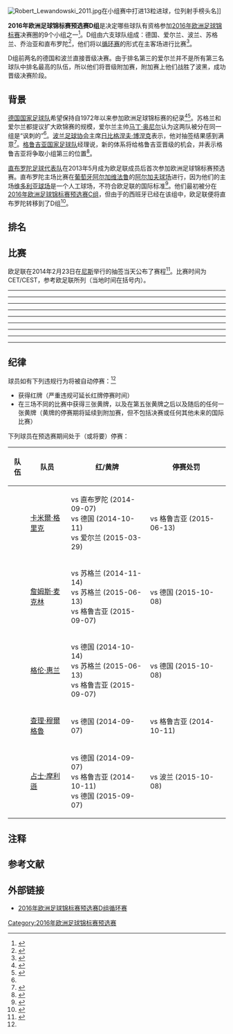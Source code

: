 {{NoteTA
|G1=足球
}}

[[File:Robert_Lewandowski_2011.jpg|thumb]]在小组赛中打进13粒进球，位列射手榜头名]]

'''2016年欧洲足球锦标赛预选赛D组'''是决定哪些球队有资格参加[[2016年欧洲足球锦标赛|2016年欧洲足球锦标赛]]决赛圈的9个小组之一<ref name="procedure">{{cite web |url=https://www.uefa.com/MultimediaFiles/Download/competitions/Draws/02/04/64/31/2046431_DOWNLOAD.pdf |title=UEFA EURO 2016 Qualifying Draw Procedure |publisher=UEFA |pages=1 |format=PDF |accessdate=2014-02-22 |archive-url=https://web.archive.org/web/20140307224702/http://www.uefa.com/MultimediaFiles/Download/competitions/Draws/02/04/64/31/2046431_DOWNLOAD.pdf |archive-date=2014-03-07 |dead-url=no }}</ref>。D组由六支球队组成：德国、爱尔兰、波兰、苏格兰、乔治亚和直布罗陀<ref>{{cite web|url=http://www.uefa.com/uefaeuro/finals/news/newsid=2059935.html|title=Spain face Ukraine return in EURO 2016 qualifying|publisher=UEFA.com|date=2014-02-23|access-date=2020-07-19|archive-url=https://web.archive.org/web/20151112124202/http://www.uefa.com/uefaeuro/finals/news/newsid=2059935.html|archive-date=2015-11-12|dead-url=no}}</ref>，他们将以[[循环赛|循环赛]]的形式在主客场进行比赛<ref name="regulations">{{cite web|url=https://www.uefa.com/MultimediaFiles/Download/Regulations/uefaorg/Regulations/02/03/92/81/2039281_DOWNLOAD.pdf|title=Regulations of the UEFA European Football Championship 2014-16|publisher=UEFA.com|access-date=2020-07-19|archive-url=https://web.archive.org/web/20160616153138/http://www.uefa.com/MultimediaFiles/Download/Regulations/uefaorg/Regulations/02/03/92/81/2039281_DOWNLOAD.pdf|archive-date=2016-06-16|dead-url=no}}</ref>。

D组前两名的德国和波兰直接晋级决赛。由于排名第三的爱尔兰并不是所有第三名球队中排名最高的队伍，所以他们将晋级附加赛，附加赛上他们战胜了波黑，成功晋级决赛阶段。

==背景==
[[德国国家足球队|德国国家足球队]]希望保持自1972年以来参加欧洲足球锦标赛的纪录<ref>{{cite web |url=http://www.rsssf.com/tablese/euro-alltime.html |title=European Championship 1958-2008 All-Time Rankings |publisher=RSSSF |accessdate=2014-03-04 |archive-url=https://web.archive.org/web/20140129193014/http://www.rsssf.com/tablese/euro-alltime.html |archive-date=2014-01-29 |dead-url=no }}</ref><ref name="eveningtimes1">{{cite web |url=http://www.eveningtimes.co.uk/sport/other-football/euro-2016-qualifying-draw.1393158665 |title=Scotland begin Euro 2016 qualifying campaign in Germany |work=Evening Times |date=2014-02-23 |accessdate=2014-02-24 |archive-date=2014-03-13 |archive-url=https://web.archive.org/web/20140313022552/http://www.eveningtimes.co.uk/sport/other-football/euro-2016-qualifying-draw.1393158665 }}</ref>。苏格兰和爱尔兰都提议扩大欧锦赛的规模，爱尔兰主帅[[马丁·奥尼尔|马丁·奥尼尔]]认为这两队被分在同一组是“讽刺的”<ref name="eveningtimes1"/>。[[波兰足球协会|波兰足球协会]]主席[[日比格涅夫·博涅克|日比格涅夫·博涅克]]表示，他对抽签结果感到满意<ref>{{cite web |url=http://sport.tvn24.pl/pilka-nozna,105/polacy-i-ich-rywale-zadowoleni-z-losowania-boniek-cos-tu-jest-nie-tak,401273.html |title=Polacy i ich rywale zadowoleni z losowania. Boniek: coś tu jest nie tak |publisher=Sport.tvn24.pl |language=Pl |accessdate=2014-02-24 |archive-date=2016-09-20 |archive-url=https://web.archive.org/web/20160920003226/http://sport.tvn24.pl/pilka-nozna,105/polacy-i-ich-rywale-zadowoleni-z-losowania-boniek-cos-tu-jest-nie-tak,401273.html }}</ref>。[[格鲁吉亚国家足球队|格鲁吉亚国家足球队]]经理{{le|特穆尔·凯茨贝亚|Temur Ketsbaia}}说，新的体系将给格鲁吉亚晋级的机会，并表示格鲁吉亚将争取小组第三的位置<ref>{{cite web |url=http://geosports.ge/index.php?option=com_content&view=article&id=16471:-q-q&catid=9:2012-03-05-10-17-18 |title=ქეცბაია: "მესამე ადგილისთვის ბოლომდე ვიბრძოლებთ" |language=ka |publisher=Geosports.ge |accessdate=2014-02-24 |archive-url=https://web.archive.org/web/20140301154800/http://geosports.ge/index.php?option=com_content&view=article&id=16471:-q-q&catid=9:2012-03-05-10-17-18 |archive-date=2014-03-01 |dead-url=no }}</ref>。

[[直布罗陀足球代表队|直布罗陀足球代表队]]在2013年5月成为欧足联成员后首次参加欧洲足球锦标赛预选赛。直布罗陀主场比赛在[[葡萄牙|葡萄牙]][[阿尔加维|阿尔加维]][[法鲁|法鲁]]的[[阿尔加夫球场|阿尔加夫球场]]进行，因为他们的主场[[维多利亚球场_(直布罗陀)|维多利亚球场]]是一个人工球场，不符合欧足联的国际标准<ref>{{cite web |last=Rose |first=Gary |url=https://www.bbc.co.uk/sport/0/football/26265137 |title=Euro 2016 qualifying draw: Gibraltar ready to prove their worth |publisher=BBC |accessdate=2014-02-24 |archive-date=2014-03-06 |archive-url=https://web.archive.org/web/20140306034038/http://www.bbc.co.uk/sport/0/football/26265137 }}</ref>。他们最初被分在[[2016年欧洲足球锦标赛预选赛C组|2016年欧洲足球锦标赛预选赛C组]]，但由于{{le|声称对其拥有主权|Status of Gibraltar}}的西班牙已经在该组中，欧足联便将直布罗陀转移到了D组<ref>{{cite news |last=Fifeld |first=Nicola |url=https://www.telegraph.co.uk/sport/football/10656522/Gibraltar-moves-group-in-Euro-2016-qualifiers-draw-over-political-tensions.html |title=Gibraltar moves group in Euro 2016 qualifiers draw over political tensions |work=The Telegraph |date=2014-02-23 |accessdate=2014-02-24 |archive-url=https://web.archive.org/web/20151205082158/http://www.telegraph.co.uk/sport/football/10656522/Gibraltar-moves-group-in-Euro-2016-qualifiers-draw-over-political-tensions.html |archive-date=2015-12-05 |dead-url=no }}</ref>。

==排名==
{{2016年歐洲國家盃外圍賽|D組|show_matches=yes}}

==比赛==
欧足联在2014年2月23日在[[尼斯|尼斯]]举行的抽签当天公布了赛程<ref>{{cite web|url=https://www.uefa.com/MultimediaFiles/Download/competitions/Draws/02/06/14/61/2061461_DOWNLOAD.pdf|title=Qualifying fixtures|publisher=UEFA.com|access-date=2020-07-19|archive-url=https://web.archive.org/web/20200604195249/https://www.uefa.com/MultimediaFiles/Download/competitions/Draws/02/06/14/61/2061461_DOWNLOAD.pdf|archive-date=2020-06-04|dead-url=no}}</ref>。比赛时间为CET/CEST{{refn|CET（UTC+1）适用于2014年11月14日的比赛，CEST（UTC+2）适用于其他所有比赛。|group="注"|name="Time zone"}}，参考欧足联所列（当地时间在括号内）。

{{Football box
|id=格鲁吉亚 vs 爱尔兰
| date={{Start date|2014|9|7}}
| time=18:00<br>(20:00 [[UTC+04:00|UTC+04:00]])
| team1={{fb-rt|GEO}}
| score=1–2
| report=[http://www.uefa.com/uefaeuro/season=2016/matches/round=2000446/match=2013814/index.html 报告]
| team2={{fb|IRL}}
| goals1=
* {{tsl|en|Tornike Okriashvili|托尼克·奥克里亚什维利|托尼克·奥克里亚什维利}} {{goal|38}}
| goals2=
* [[埃登·麦克格迪|埃登·麦克格迪]] {{goal|24||90}}
| stadium=[[第比利斯|第比利斯]][[鲍里斯·派恰泽迪纳摩体育场|鲍里斯·派恰泽迪纳摩体育场]]
| attendance=22,000
| referee={{tsl|en|Kevin Blom|凯文·布洛姆|凯文·布洛姆}} ([[皇家荷蘭足球協會|皇家荷蘭足球協會]])
}}
{{Football box
|id=德国 vs 苏格兰
| date={{Start date|2014|9|7}}
| time=20:45<br>(20:45 [[UTC+02:00|UTC+02:00]])
| team1={{fb-rt|GER}}
| score=2–1
| report=[http://www.uefa.com/uefaeuro/season=2016/matches/round=2000446/match=2013815/index.html 报告]
| team2={{fb|SCO}}
| goals1=
* [[托马斯·穆勒|托马斯·穆勒]] {{goal|18||70}}
| goals2=
* {{tsl|en|Ikechi Anya|伊克驰·安雅|伊克驰·安雅}} {{goal|66}}
| stadium=[[多特蒙德|多特蒙德]][[西格納伊度納公園|西格納伊度納公園]]
| attendance=60,209
| referee=[[奧德華·莫恩|奧德華·莫恩]] ([[挪威足球協會|挪威足球協會]])
}}
{{Football box
|id=直布罗陀 vs 波兰
| date={{Start date|2014|9|7}}
| time=20:45<br>(19:45 [[UTC+01:00|UTC+01:00]])
| team1={{fb-rt|GIB}}
| score=0–7
| report=[http://www.uefa.com/uefaeuro/season=2016/matches/round=2000446/match=2013816/index.html 报告]
| team2={{fb|POL}}
| goals1=
| goals2=
* [[卡米爾·格羅西茨基|卡米爾·格羅西茨基]] {{goal|11||48}}
* [[罗伯特·莱万多夫斯基|罗伯特·莱万多夫斯基]] {{goal|50||53||86||90+2}}
* [[盧卡什·蘇卡拉|盧卡什·蘇卡拉]] {{goal|58}}
| stadium=葡萄牙[[法鲁|法鲁]]/[[洛萊|洛萊]][[阿尔加夫球场|阿尔加夫球场]]{{refn|[[直布羅陀足球代表隊|直布羅陀足球代表隊]]的主场比赛在葡萄牙的[[阿尔加夫球场|阿尔加夫球场]]举行，不在直布罗陀的[[維多利亞球場_(直布羅陀)|维多利亚球场]]。|group="注"|name="Gibraltar"}}
| attendance=1,620
| referee={{tsl|en|Stefan Johannesson|斯蒂芬·约翰内森|斯蒂芬·约翰内森}} ([[瑞典足球協會|瑞典足球協會]])
}}
----
{{Football box
|id=爱尔兰 vs 直布罗陀
| date={{Start date|2014|10|11}}
| time=18:00<br>(17:00 [[UTC+01:00|UTC+01:00]])
| team1={{fb-rt|IRL}}
| score=7–0
| report=[http://www.uefa.com/uefaeuro/season=2016/matches/round=2000446/match=2013858/index.html 报告]
| team2={{fb|GIB}}
| goals1=
* [[罗比·基恩|罗比·基恩]] {{goal|6||14||18|pen.}}
* [[詹姆斯·麦克林|詹姆斯·麦克林]] {{goal|46||53}}
* {{tsl|en|Jordan Perez|乔丹·佩雷斯|乔丹·佩雷斯}} {{goal|52|o.g.}}
* [[韦斯·荷拉汉|韦斯·荷拉汉]] {{goal|56}}
| goals2=
| stadium=[[都柏林|都柏林]][[英傑華球場|英傑華球場]]
| attendance=35,123
| referee={{tsl|en|Leontios Trattou|列昂蒂奥斯·特拉图|列昂蒂奥斯·特拉图}} ([[塞浦路斯足球協會|塞浦路斯足球協會]])
}}
{{Football box
|id=苏格兰 vs 格鲁吉亚
| date={{Start date|2014|10|11}}
| time=18:00<br>(17:00 [[UTC+01:00|UTC+01:00]])
| team1={{fb-rt|SCO}}
| score=1–0
| report=[http://www.uefa.com/uefaeuro/season=2016/matches/round=2000446/match=2013859/index.html 报告]
| team2={{fb|GEO}}
| goals1=
* {{tsl|en|Akaki Khubutia|阿卡基·胡布蒂亚|阿卡基·胡布蒂亚}} {{goal|28|o.g.}}
| goals2=
| stadium=[[格拉斯哥|格拉斯哥]][[埃布羅克斯球場|埃布羅克斯球場]]{{refn|[[蘇格蘭足球代表隊|蘇格蘭足球代表隊]]的前两场主场比赛在其他体育场举行（在[[格拉斯哥|格拉斯哥]][[埃布羅克斯球場|埃布羅克斯球場]]对阵格鲁吉亚，在格拉斯哥[[凯尔特人公园球场|凯尔特人公园球场]]对阵爱尔兰）而非在格拉斯哥[[咸普頓公園球場|咸普頓公園球場]]举行比赛，因为它在[[2014年英联邦运动会|2014年英联邦运动会]]主办后才在“2014年末”重新开放。<ref>[http://www.insidethegames.biz/commonwealth-games/2014/1011185-hampden-park-to-close-for-one-year-for-glasgow-2014-preparations Hampden Park to close for one year for Glasgow 2014 preparations] {{Wayback|url=http://www.insidethegames.biz/commonwealth-games/2014/1011185-hampden-park-to-close-for-one-year-for-glasgow-2014-preparations |date=20141229120142 }} insidethegames.biz</ref>|group="注"|name="Scotland"}}
| attendance=34,719
| referee={{tsl|en|Miroslav Zelinka|米罗斯拉夫·泽林卡|米罗斯拉夫·泽林卡}} ([[捷克足球協會|捷克足球協會]])
}}
{{Football box
|id=波兰 vs 德国
| date={{Start date|2014|10|11}}
| time=20:45<br>(20:45 [[UTC+02:00|UTC+02:00]])
| team1={{fb-rt|POL}}
| score=2–0
| report=[http://www.uefa.com/uefaeuro/season=2016/matches/round=2000446/match=2013860/index.html 报告]
| team2={{fb|GER}}
| goals1=
* [[阿卡迪烏什·米利克|阿卡迪烏什·米利克]] {{goal|51}}
* [[塞巴斯蒂安·米拉|塞巴斯蒂安·米拉]] {{goal|88}}
| goals2=
| stadium=[[华沙|华沙]][[國家體育場_(華沙)|國家體育場]]
| attendance=56,934
| referee=[[佩德羅·普羅恩卡|佩德羅·普羅恩卡]] ([[葡萄牙足球總會|葡萄牙足球總會]])
}}
----
{{Football box
|id=德国 vs 爱尔兰
| date={{Start date|2014|10|14}}
| time=20:45<br>(20:45 [[UTC+02:00|UTC+02:00]])
| team1={{fb-rt|GER}}
| score=1–1
| report=[http://www.uefa.com/uefaeuro/season=2016/matches/round=2000446/match=2013883/index.html 报告]
| team2={{fb|IRL}}
| goals1=
* [[托尼·克罗斯|托尼·克罗斯]] {{goal|71}}
| goals2=
* [[約翰·奧沙|約翰·奧沙]] {{goal|90+4}}
| stadium=[[盖尔森基兴|盖尔森基兴]][[费尔廷斯竞技场|费尔廷斯竞技场]]
| attendance=51,204<ref>{{cite web|url=https://int.soccerway.com/matches/2014/10/14/europe/european-championship-qualification/germany/ireland-republic/1653212/?ICID=PL_MS_05|title=Germany vs. Republic of Ireland 1 - 1|publisher=Soccerway.com|accessdate=2015-09-17|archive-date=2017-10-03|archive-url=https://web.archive.org/web/20171003225854/http://int.soccerway.com/matches/2014/10/14/europe/european-championship-qualification/germany/ireland-republic/1653212/?ICID=PL_MS_05|dead-url=no}}</ref>
| referee=[[達米爾·斯科米納|達米爾·斯科米納]] ([[斯洛文尼亞足球協會|斯洛文尼亞足球協會]])
}}
{{Football box
|id=直布罗陀 vs 格鲁吉亚
| date={{Start date|2014|10|14}}
| time=20:45<br>(19:45 [[UTC+01:00|UTC+01:00]])
| team1={{fb-rt|GIB}}
| score=0–3
| report=[http://www.uefa.com/uefaeuro/season=2016/matches/round=2000446/match=2013891/index.html 报告]
| team2={{fb|GEO}}
| goals1=
| goals2=
* {{tsl|en|Nikoloz Gelashvili|尼科洛兹·格拉什维利|尼科洛兹·格拉什维利}} {{goal|9}}
* {{tsl|en|Tornike Okriashvili|托尼克·奥克里亚什维利|托尼克·奥克里亚什维利}} {{goal|19}}
* [[賈巴·康卡瓦|賈巴·康卡瓦]] {{goal|69}}
| stadium=葡萄牙[[法鲁|法鲁]]/[[洛萊|洛萊]][[阿尔加夫球场|阿尔加夫球场]]{{refn|group=注|name=Gibraltar}}
| attendance=281<ref>{{cite web|url=https://int.soccerway.com/matches/2014/10/14/europe/european-championship-qualification/gibraltar/georgia/1653213/?ICID=PL_MS_04|title=Gibraltar vs. Georgia 0 - 3|publisher=Soccerway.com|accessdate=2015-09-17|archive-date=2017-10-03|archive-url=https://web.archive.org/web/20171003225843/http://int.soccerway.com/matches/2014/10/14/europe/european-championship-qualification/gibraltar/georgia/1653213/?ICID=PL_MS_04|dead-url=no}}</ref>
| referee={{tsl|en|Harald Lechner|哈拉德·莱希纳|哈拉德·莱希纳}} ([[奧地利足球協會|奧地利足球協會]])
}}
{{Football box
|id=波兰 vs 苏格兰
| date={{Start date|2014|10|14}}
| time=20:45<br>(20:45 [[UTC+02:00|UTC+02:00]])
| team1={{fb-rt|POL}}
| score=2–2
| report=[http://www.uefa.com/uefaeuro/season=2016/matches/round=2000446/match=2013884/index.html 报告]
| team2={{fb|SCO}}
| goals1=
* [[克日什托夫·马辛斯基|克日什托夫·马辛斯基]] {{goal|11}}
* [[阿卡迪烏什·米利克|阿卡迪烏什·米利克]] {{goal|76}}
| goals2=
* [[肖恩·馬洛尼|肖恩·馬洛尼]] {{goal|18}}
* [[史堤芬·尼史密夫|史堤芬·尼史密夫]] {{goal|57}}
| stadium=[[华沙|华沙]][[國家體育場_(華沙)|國家體育場]]
| attendance=55,197
| referee=[[阿尔贝托·乌恩蒂亚诺|阿尔贝托·乌恩蒂亚诺]] ([[西班牙皇家足球協會|西班牙皇家足球協會]])
}}
----
{{Football box
|id=格鲁吉亚 vs 波兰
| date={{Start date|2014|11|14}}
| time=18:00<br>(21:00 [[UTC+04:00|UTC+04:00]])
| team1={{fb-rt|GEO}}
| score=0–4
| report=[http://www.uefa.com/uefaeuro/season=2016/matches/round=2000446/match=2013892/index.html 报告]
| team2={{fb|POL}}
| goals1=
| goals2=
* [[卡米爾·格里克|卡米爾·格里克]] {{goal|51}}
* [[格里高兹·科里喬維亞克|格里高兹·科里喬維亞克]] {{goal|71}}
* [[塞巴斯蒂安·米拉|塞巴斯蒂安·米拉]] {{goal|73}}
* [[阿卡迪烏什·米利克|阿卡迪烏什·米利克]] {{goal|90+2}}
| stadium=[[第比利斯|第比利斯]][[鲍里斯·派恰泽迪纳摩体育场|鲍里斯·派恰泽迪纳摩体育场]]
| attendance=25,635<ref>{{cite web|url=https://int.soccerway.com/matches/2014/11/14/europe/european-championship-qualification/georgia/poland/1653221/?ICID=PL_MS_06|title=Georgia vs. Poland 0 - 4|publisher=Soccerway.com|accessdate=2015-09-17|archive-date=2017-10-03|archive-url=https://web.archive.org/web/20171003225525/http://int.soccerway.com/matches/2014/11/14/europe/european-championship-qualification/georgia/poland/1653221/?ICID=PL_MS_06|dead-url=no}}</ref>
| referee=[[保罗·塔伊亚文托|保罗·塔伊亚文托]] ([[意大利足球總會|意大利足球總會]])
}}
{{Football box
|id=德国 vs 直布罗陀
| date={{Start date|2014|11|14}}
| time=20:45<br>(20:45 [[UTC+01:00|UTC+01:00]])
| team1={{fb-rt|GER}}
| score=4–0
| report=[http://www.uefa.com/uefaeuro/season=2016/matches/round=2000446/match=2013893/index.html 报告]
| team2={{fb|GIB}}
| goals1=
* [[托马斯·穆勒|托马斯·穆勒]] {{goal|12||29}}
* [[马里奥·格策|马里奥·格策]] {{goal|38}}
* {{tsl|en|Yogan Santos|尤根·桑托斯|尤根·桑托斯}} {{goal|67|o.g.}}
| goals2=
| stadium=[[纽伦堡|纽伦堡]][[马克斯·莫洛克体育场|马克斯·莫洛克体育场]]
| attendance=43,520<ref>{{cite web|url=https://int.soccerway.com/matches/2014/11/14/europe/european-championship-qualification/germany/gibraltar/1653222/?ICID=PL_MS_08|title=Germany vs. Gibraltar 4 - 4|publisher=Soccerway.com|accessdate=2015-09-17|archive-date=2017-10-03|archive-url=https://web.archive.org/web/20171003225833/http://int.soccerway.com/matches/2014/11/14/europe/european-championship-qualification/germany/gibraltar/1653222/?ICID=PL_MS_08|dead-url=no}}</ref>
| referee={{tsl|en|Alexandru Tudor||Alexandru Tudor}} ([[羅馬尼亞足球總會|羅馬尼亞足球總會]])
}}
{{Football box
|id=苏格兰 vs 爱尔兰
| date={{Start date|2014|11|14}}
| time=20:45<br>(19:45 [[UTC±00:00|UTC±00:00]])
| team1={{fb-rt|SCO}}
| score=1–0
| report=[http://www.uefa.com/uefaeuro/season=2016/matches/round=2000446/match=2013894/index.html 报告]
| team2={{fb|IRL}}
| goals1=
* [[肖恩·馬洛尼|肖恩·馬洛尼]] {{goal|75}}
| goals2=
| stadium=[[格拉斯哥|格拉斯哥]][[凯尔特人公园球场|凯尔特人公园球场]]{{refn|group=注|name=Scotland}}
| attendance=59,239
| referee=[[米洛拉德·馬哲|米洛拉德·馬哲]] ([[塞爾維亞足球協會|塞爾維亞足球協會]])
}}
----
{{Football box
|id=格鲁吉亚 vs 德国
| date={{Start date|2015|3|29}}
| time=18:00<br>(20:00 [[UTC+04:00|UTC+04:00]])
| team1={{fb-rt|GEO}}
| score=0–2
| report=[http://www.uefa.com/uefaeuro/season=2016/matches/round=2000446/match=2013936/index.html 报告]
| team2={{fb|GER}}
| goals1=
| goals2=
* [[馬爾科·羅伊斯|馬爾科·羅伊斯]] {{goal|39}}
* [[托马斯·穆勒|托马斯·穆勒]] {{goal|44}}
| stadium=[[第比利斯|第比利斯]][[鲍里斯·派恰泽迪纳摩体育场|鲍里斯·派恰泽迪纳摩体育场]]
| attendance=51,000
| referee=[[克萊門特·圖爾平|克萊門特·圖爾平]] ([[法國足球總會|法國足球總會]])
}}
{{Football box
|id=苏格兰 vs 直布罗陀
| date={{Start date|2015|3|29}}
| time=18:00<br>(17:00 [[UTC+01:00|UTC+01:00]])
| team1={{fb-rt|SCO}}
| score=6–1
| report=[http://www.uefa.com/uefaeuro/season=2016/matches/round=2000446/match=2013937/index.html 报告]
| team2={{fb|GIB}}
| goals1=
* [[肖恩·馬洛尼|肖恩·馬洛尼]] {{goal|18|pen.|34|pen.}}
* [[斯蒂文·弗萊徹|斯蒂文·弗萊徹]] {{goal|29||77||90}}
* [[史堤芬·尼史密夫|史堤芬·尼史密夫]] {{goal|39}}
| goals2=
* {{tsl|en|Lee Casciaro|李·卡西亚罗|李·卡西亚罗}} {{goal|19}}
| stadium=[[格拉斯哥|格拉斯哥]][[咸普頓公園球場|咸普頓公園球場]]
| attendance=34,255
| referee={{tsl|en|Mattias Gestranius|马蒂亚斯·格斯特拉尼乌斯|马蒂亚斯·格斯特拉尼乌斯}} ([[芬蘭足球協會|芬蘭足球協會]])
}}
{{Football box
|id=爱尔兰 vs 波兰
| date={{Start date|2015|3|29}}
| time=20:45<br>(19:45 [[UTC+01:00|UTC+01:00]])
| team1={{fb-rt|IRL}}
| score=1–1
| report=[http://www.uefa.com/uefaeuro/season=2016/matches/round=2000446/match=2013938/index.html 报告]
| team2={{fb|POL}}
| goals1=
* [[谢恩·朗|谢恩·朗]] {{goal|90+1}}
| goals2=
* [[斯拉沃米爾·佩什科|斯拉沃米爾·佩什科]] {{goal|26}}
| stadium=[[都柏林|都柏林]][[英傑華球場|英傑華球場]]
| attendance=50,500
| referee=[[乔纳斯·埃里克森|乔纳斯·埃里克森]] ([[瑞典足球協會|瑞典足球協會]])
}}
----
{{Football box
|id=波兰 vs 格鲁吉亚
| date={{Start date|2015|6|13}}
| time=18:00<br>(18:00 [[UTC+02:00|UTC+02:00]])
| team1={{fb-rt|POL}}
| score=4–0
| report=[http://www.uefa.com/uefaeuro/season=2016/matches/round=2000446/match=2013953/index.html 报告]
| team2={{fb|GEO}}
| goals1=
* [[阿卡迪烏什·米利克|阿卡迪烏什·米利克]] {{goal|62}}
* [[罗伯特·莱万多夫斯基|罗伯特·莱万多夫斯基]] {{goal|89||90+2||90+3}}
| goals2=
| stadium=[[华沙|华沙]][[國家體育場_(華沙)|國家體育場]]
| attendance=56,512
| referee={{tsl|en|Aleksei Kulbakov|亚历山大·库尔巴科夫|亚历山大·库尔巴科夫}} ([[白俄羅斯足球總會|白俄羅斯足球總會]])
}}
{{Football box
|id=爱尔兰 vs 苏格兰
| date={{Start date|2015|6|13}}
| time=18:00<br>(17:00 [[UTC+01:00|UTC+01:00]])
| team1={{fb-rt|IRL}}
| score=1–1
| report=[http://www.uefa.com/uefaeuro/season=2016/matches/round=2000446/match=2013954/index.html 报告]
| team2={{fb|SCO}}
| goals1=
* [[莊拿芬·禾達斯|莊拿芬·禾達斯]] {{goal|38}}
| goals2=
* [[約翰·奧沙|約翰·奧沙]] {{goal|47|o.g.}}
| stadium=[[都柏林|都柏林]][[英傑華球場|英傑華球場]]
| attendance=49,063
| referee=[[尼古拉·列佐里|尼古拉·列佐里]] ([[意大利足球總會|意大利足球總會]])
}}
{{Football box
|id=直布罗陀 vs 德国
| date={{Start date|2015|6|13}}
| time=20:45<br>(19:45 [[UTC+01:00|UTC+01:00]])
| team1={{fb-rt|GIB}}
| score=0–7
| report=[http://www.uefa.com/uefaeuro/season=2016/matches/round=2000446/match=2013955/index.html 报告]
| team2={{fb|GER}}
| goals1=
| goals2=
* [[安德列·舒賀爾尼|安德列·舒賀爾尼]] {{goal|28||65||71}}
* [[马克斯·克鲁泽|马克斯·克鲁泽]] {{goal|47||81}}
* [[伊尔卡伊·京多安|伊尔卡伊·京多安]] {{goal|51}}
* [[卡里姆·贝拉拉比|卡里姆·贝拉拉比]] {{goal|57}}
| stadium=葡萄牙[[法鲁|法鲁]]/[[洛萊|洛萊]][[阿尔加夫球场|阿尔加夫球场]]{{refn|group=注|name=Gibraltar}}
| attendance=7,467
| referee={{tsl|en|Clayton Pisani|克莱顿·皮萨尼|克莱顿·皮萨尼}} ([[馬爾他足球協會|馬爾他足球協會]])
}}
----
{{Football box
|id=格鲁吉亚 vs 苏格兰
| date={{Start date|2015|9|4}}
| time=18:00<br>(20:00 [[UTC+04:00|UTC+04:00]])
| team1={{fb-rt|GEO}}
| score=1–0
| report=[http://www.uefa.com/uefaeuro/season=2016/matches/round=2000446/match=2013979/index.html 报告]
| team2={{fb|SCO}}
| goals1=
* [[瓦列里·賈扎什維利|瓦列里·賈扎什維利]] {{goal|38}}
| goals2=
| stadium=[[第比利斯|第比利斯]][[鲍里斯·派恰泽迪纳摩体育场|鲍里斯·派恰泽迪纳摩体育场]]
| attendance=23,000
| referee={{tsl|en|Ovidiu Haţegan|奥维迪乌·哈特甘|奥维迪乌·哈特甘}} ([[羅馬尼亞足球總會|羅馬尼亞足球總會]])
}}
{{Football box
|id=德国 vs 波兰
| date={{Start date|2015|9|4}}
| time=20:45<br>(20:45 [[UTC+02:00|UTC+02:00]])
| team1={{fb-rt|GER}}
| score=3–1
| report=[http://www.uefa.com/uefaeuro/season=2016/matches/round=2000446/match=2013980/index.html 报告]
| team2={{fb|POL}}
| goals1=
* [[托马斯·穆勒|托马斯·穆勒]] {{goal|12}}
* [[马里奥·格策|马里奥·格策]] {{goal|19||82}}
| goals2=
* [[罗伯特·莱万多夫斯基|罗伯特·莱万多夫斯基]] {{goal|37}}
| stadium=[[美因河畔法兰克福|法兰克福]][[德国商业银行竞技场|德国商业银行竞技场]]
| attendance=48,500
| referee=[[尼古拉·列佐里|尼古拉·列佐里]] ([[意大利足球總會|意大利足球總會]])
}}
{{Football box
|id=直布罗陀 vs 爱尔兰
| date={{Start date|2015|9|4}}
| time=20:45<br>(19:45 [[UTC+01:00|UTC+01:00]])
| team1={{fb-rt|GIB}}
| score=0–4
| report=[http://www.uefa.com/uefaeuro/season=2016/matches/round=2000446/match=2013981/index.html 报告]
| team2={{fb|IRL}}
| goals1=
| goals2=
* {{tsl|en|Cyrus Christie|赛勒斯·克里斯蒂|赛勒斯·克里斯蒂}} {{goal|27}}
* [[罗比·基恩|罗比·基恩]] {{goal|49||51|pen.}}
* [[谢恩·朗|谢恩·朗]] {{goal|79}}
| stadium=葡萄牙[[法鲁|法鲁]]/[[洛萊|洛萊]][[阿尔加夫球场|阿尔加夫球场]]{{refn|group=注|name=Gibraltar}}
| attendance=5,393
| referee={{tsl|en|Marijo Strahonja|玛丽亚·斯特拉霍尼亚|玛丽亚·斯特拉霍尼亚}} ([[克羅地亞足球總會|克羅地亞足球總會]])
}}
----
{{Football box
|id=波兰 vs 直布罗陀
| date={{Start date|2015|9|7}}
| time=20:45<br>(20:45 [[UTC+02:00|UTC+02:00]])
| team1={{fb-rt|POL}}
| score=8–1
| report=[http://www.uefa.com/uefaeuro/season=2016/matches/round=2000446/match=2014005/index.html 报告]
| team2={{fb|GIB}}
| goals1=
* [[卡米爾·格羅西茨基|卡米爾·格羅西茨基]] {{goal|8||15}}
* [[罗伯特·莱万多夫斯基|罗伯特·莱万多夫斯基]] {{goal|18||29}}
* [[阿卡迪烏什·米利克|阿卡迪烏什·米利克]] {{goal|56||72}}
* [[雅库布·布瓦什奇科夫斯基|雅库布·布瓦什奇科夫斯基]] {{goal|59|pen.}}
* [[巴爾托什·卡佩斯卡|巴爾托什·卡佩斯卡]] {{goal|73}}
| goals2=
* {{tsl|en|Jake Gosling (footballer)|杰克·高斯林|杰克·高斯林}} {{goal|87}}
| stadium=[[华沙|华沙]][[國家體育場_(華沙)|國家體育場]]
| attendance=27,763<ref>{{cite web|url=https://int.soccerway.com/matches/2015/09/07/europe/european-championship-qualification/poland/gibraltar/1653334/?ICID=PL_MS_10|title=Poland vs. Gibraltar 8 - 1|publisher=Soccerway.com|accessdate=2015-09-17|archive-date=2017-10-03|archive-url=https://web.archive.org/web/20171003225508/http://int.soccerway.com/matches/2015/09/07/europe/european-championship-qualification/poland/gibraltar/1653334/?ICID=PL_MS_10|dead-url=no}}</ref>
| referee={{tsl|en|Gediminas Mažeika|盖迪明·马季卡|盖迪明·马季卡}} ([[立陶宛足球總會|立陶宛足球總會]])
}}
{{Football box
|id=爱尔兰 vs 格鲁吉亚
| date={{Start date|2015|9|7}}
| time=20:45<br>(19:45 [[UTC+01:00|UTC+01:00]])
| team1={{fb-rt|IRL}}
| score=1–0
| report=[http://www.uefa.com/uefaeuro/season=2016/matches/round=2000446/match=2014006/index.html 报告]
| team2={{fb|GEO}}
| goals1=
* [[莊拿芬·禾達斯|莊拿芬·禾達斯]] {{goal|69}}
| goals2=
| stadium=[[都柏林|都柏林]][[英傑華球場|英傑華球場]]
| attendance=27,200<ref>{{cite web|url=https://int.soccerway.com/matches/2015/09/07/europe/european-championship-qualification/ireland-republic/georgia/1653335/?ICID=PL_MS_08|title=Republic of Ireland vs. Georgia 1 - 0|publisher=Soccerway.com|accessdate=2015-09-17|archive-date=2017-10-03|archive-url=https://web.archive.org/web/20171003225511/http://int.soccerway.com/matches/2015/09/07/europe/european-championship-qualification/ireland-republic/georgia/1653335/?ICID=PL_MS_08|dead-url=no}}</ref>
| referee={{tsl|en|István Vad|伊斯特万·瓦德|伊斯特万·瓦德}} ([[匈牙利足球總會|匈牙利足球總會]])
}}
{{Football box
|id=苏格兰 vs 德国
| date={{Start date|2015|9|7}}
| time=20:45<br>(19:45 [[UTC+01:00|UTC+01:00]])
| team1={{fb-rt|SCO}}
| score=2–3
| report=[http://www.uefa.com/uefaeuro/season=2016/matches/round=2000446/match=2014007/index.html 报告]
| team2={{fb|GER}}
| goals1=
* [[麥斯·曉姆斯|麥斯·曉姆斯]] {{goal|28|o.g.}}
* [[詹姆斯·邁克阿瑟|詹姆斯·邁克阿瑟]] {{goal|43}}
| goals2=
* [[托马斯·穆勒|托马斯·穆勒]] {{goal|18||34}}
* [[伊尔卡伊·京多安|伊尔卡伊·京多安]] {{goal|54}}
| stadium=[[格拉斯哥|格拉斯哥]][[咸普頓公園球場|咸普頓公園球場]]
| attendance=50,753<ref>{{cite web|url=https://int.soccerway.com/matches/2015/09/07/europe/european-championship-qualification/scotland/germany/1653336/?ICID=PL_MS_09|title=Scotland vs. Germany 2 - 3|publisher=Soccerway.com|accessdate=2015-09-17|archive-date=2017-10-03|archive-url=https://web.archive.org/web/20171003225702/http://int.soccerway.com/matches/2015/09/07/europe/european-championship-qualification/scotland/germany/1653336/?ICID=PL_MS_09|dead-url=no}}</ref>
| referee=[[比約恩·庫伊佩爾斯|比約恩·庫伊佩爾斯]] ([[皇家荷蘭足球協會|皇家荷蘭足球協會]])
}}
----
{{Football box
|id=格鲁吉亚 vs 直布罗陀
| date={{Start date|2015|10|8}}
| time=18:00<br>(20:00 [[UTC+04:00|UTC+04:00]])
| team1={{fb-rt|GEO}}
| score=4–0
| report=[http://www.uefa.com/uefaeuro/season=2016/matches/round=2000446/match=2014022/index.html 报告]
| team2={{fb|GIB}}
| goals1=
* [[馬特·瓦薩澤|馬特·瓦薩澤]] {{goal|30||45}}
* {{tsl|en|Tornike Okriashvili|托尼克·奥克里亚什维利|托尼克·奥克里亚什维利}} {{goal|35|pen.}}
* [[瓦列里·賈扎什維利|瓦列里·賈扎什維利]] {{goal|87}}
| goals2=
| stadium=[[第比利斯|第比利斯]][[鲍里斯·派恰泽迪纳摩体育场|鲍里斯·派恰泽迪纳摩体育场]]
| attendance= 11,330<ref>{{cite web|url=https://int.soccerway.com/matches/2015/10/08/europe/european-championship-qualification/georgia/gibraltar/1653351/?ICID=PL_MS_05|title=Georgia vs. Gibraltar - 8 October 2015 - Soccerway|work=soccerway.com|accessdate=2015-10-15|archive-date=2017-10-03|archive-url=https://web.archive.org/web/20171003225252/http://int.soccerway.com/matches/2015/10/08/europe/european-championship-qualification/georgia/gibraltar/1653351/?ICID=PL_MS_05|dead-url=no}}</ref>
| referee={{tsl|en|Serhiy Boyko|塞西·博伊科|塞西·博伊科}} ([[烏克蘭足球總會|烏克蘭足球總會]])
}}
{{Football box
|id=爱尔兰 vs 德国
| date={{Start date|2015|10|8}}
| time=20:45<br>(19:45 [[UTC+01:00|UTC+01:00]])
| team1={{fb-rt|IRL}}
| score=1–0
| report=[http://www.uefa.com/uefaeuro/season=2016/matches/round=2000446/match=2014023/index.html 报告]
| team2={{fb|GER}}
| goals1=
* [[谢恩·朗|谢恩·朗]] {{goal|70}}
| goals2=
| stadium=[[都柏林|都柏林]][[英傑華球場|英傑華球場]]
| attendance= 50,604<ref>{{cite web|url=https://int.soccerway.com/matches/2015/10/08/europe/european-championship-qualification/ireland-republic/germany/1653352/?ICID=PL_MS_06|title=Republic of Ireland vs. Germany - 8 October 2015 - Soccerway|work=soccerway.com|accessdate=2015-10-15|archive-date=2017-10-03|archive-url=https://web.archive.org/web/20171003225835/http://int.soccerway.com/matches/2015/10/08/europe/european-championship-qualification/ireland-republic/germany/1653352/?ICID=PL_MS_06|dead-url=no}}</ref>
| referee=[[卡路士·韋拿斯高·卡巴洛|卡路士·韋拿斯高·卡巴洛]] ([[西班牙皇家足球協會|西班牙皇家足球協會]])
}}
{{Football box
|id=苏格兰 vs 波兰
| date={{Start date|2015|10|8}}
| time=20:45<br>(19:45 [[UTC+01:00|UTC+01:00]])
| team1={{fb-rt|SCO}}
| score=2–2
| report=[http://www.uefa.com/uefaeuro/season=2016/matches/round=2000446/match=2014024/index.html 报告]
| team2={{fb|POL}}
| goals1=
* [[马特·里奇|马特·里奇]] {{goal|45}}
* [[斯蒂文·弗萊徹|斯蒂文·弗萊徹]] {{goal|62}}
| goals2=
* [[罗伯特·莱万多夫斯基|罗伯特·莱万多夫斯基]] {{goal|3||90+4}}
| stadium=[[格拉斯哥|格拉斯哥]][[咸普頓公園球場|咸普頓公園球場]]
| attendance= 49,359<ref>{{cite web|url=https://int.soccerway.com/matches/2015/10/08/europe/european-championship-qualification/scotland/poland/1653353/?ICID=PL_MS_07|title=Scotland vs. Poland - 8 October 2015 - Soccerway|work=soccerway.com|accessdate=2015-10-15|archive-date=2017-10-03|archive-url=https://web.archive.org/web/20171003225859/http://int.soccerway.com/matches/2015/10/08/europe/european-championship-qualification/scotland/poland/1653353/?ICID=PL_MS_07|dead-url=no}}</ref>
| referee=[[卡塞伊·维克多|卡塞伊·维克多]] ([[匈牙利足球總會|匈牙利足球總會]])
}}
----
{{Football box
|id=德国 vs 格鲁吉亚
| date={{Start date|2015|10|11}}
| time=20:45<br>(20:45 [[UTC+02:00|UTC+02:00]])
| team1={{fb-rt|GER}}
| score=2–1
| report=[http://www.uefa.com/uefaeuro/season=2016/matches/round=2000446/match=2014048/index.html 报告]
| team2={{fb|GEO}}
| goals1=
* [[托马斯·穆勒|托马斯·穆勒]] {{goal|50|pen.}}
* [[马克斯·克鲁泽|马克斯·克鲁泽]] {{goal|79}}
| goals2=
* [[賈巴·康卡瓦|賈巴·康卡瓦]] {{goal|53}}
| stadium=[[莱比锡|莱比锡]][[红牛竞技场_(莱比锡)|红牛竞技场]]
| attendance= 43,630<ref>{{cite web|url=https://int.soccerway.com/matches/2015/10/11/europe/european-championship-qualification/germany/georgia/1653377/?ICID=PL_MS_08|title=Germany vs. Georgia - 11 October 2015 - Soccerway|work=soccerway.com|accessdate=2015-10-15|archive-url=https://web.archive.org/web/20160306141152/http://int.soccerway.com/matches/2015/10/11/europe/european-championship-qualification/germany/georgia/1653377/?ICID=PL_MS_08|archive-date=2016-03-06|dead-url=no}}</ref>
| referee={{tsl|en|Pavel Královec|帕维尔·克拉洛维奇|帕维尔·克拉洛维奇}} ([[捷克足球協會|捷克足球協會]])
}}
{{Football box
|id=直布罗陀 vs 苏格兰
| date={{Start date|2015|10|11}}
| time=20:45<br>(19:45 [[UTC+01:00|UTC+01:00]])
| team1={{fb-rt|GIB}}
| score=0–6
| report=[http://www.uefa.com/uefaeuro/season=2016/matches/round=2000446/match=2014049/index.html 报告]
| team2={{fb|SCO}}
| goals1=
| goals2=
* [[克里斯·马丁_(足球运动员)|克里斯·马丁]] {{goal|25}}
* [[肖恩·馬洛尼|肖恩·馬洛尼]] {{goal|39}}
* [[斯蒂文·弗萊徹|斯蒂文·弗萊徹]] {{goal|52||56||85}}
* [[史堤芬·尼史密夫|史堤芬·尼史密夫]] {{goal|90+1}}
| stadium=葡萄牙[[法鲁|法鲁]]/[[洛萊|洛萊]][[阿尔加夫球场|阿尔加夫球场]]{{refn|group=注|name=Gibraltar}}
| attendance= 12,401<ref>{{cite web|url=https://int.soccerway.com/matches/2015/10/11/europe/european-championship-qualification/gibraltar/scotland/1653378/?ICID=PL_MS_09|title=Gibraltar vs. Scotland - 11 October 2015 - Soccerway|work=soccerway.com|accessdate=2015-10-15|archive-url=https://web.archive.org/web/20160305211623/http://int.soccerway.com/matches/2015/10/11/europe/european-championship-qualification/gibraltar/scotland/1653378/?ICID=PL_MS_09|archive-date=2016-03-05|dead-url=no}}</ref>
| referee={{tsl|en|Aleksei Kulbakov|亚历山大·库尔巴科夫|亚历山大·库尔巴科夫}} ([[白俄羅斯足球總會|白俄羅斯足球總會]])
}}
{{Football box
|id=波兰 vs 爱尔兰
| date={{Start date|2015|10|11}}
| time=20:45<br>(20:45 [[UTC+02:00|UTC+02:00]])
| team1={{fb-rt|POL}}
| score=2–1
| report=[http://www.uefa.com/uefaeuro/season=2016/matches/round=2000446/match=2014050/index.html 报告]
| team2={{fb|IRL}}
| goals1=
* [[格里高兹·科里喬維亞克|格里高兹·科里喬維亞克]] {{goal|13}}
* [[罗伯特·莱万多夫斯基|罗伯特·莱万多夫斯基]] {{goal|42}}
| goals2=
* [[莊拿芬·禾達斯|莊拿芬·禾達斯]] {{goal|16|pen.}}
| stadium=[[华沙|华沙]][[國家體育場_(華沙)|國家體育場]]
| attendance= 57,497<ref>{{cite web|url=https://int.soccerway.com/matches/2015/10/11/europe/european-championship-qualification/poland/ireland-republic/1653379/?ICID=PL_MS_10|title=Poland vs. Republic of Ireland - 11 October 2015 - Soccerway|work=soccerway.com|accessdate=2015-10-15|archive-url=https://web.archive.org/web/20160305150253/http://int.soccerway.com/matches/2015/10/11/europe/european-championship-qualification/poland/ireland-republic/1653379/?ICID=PL_MS_10|archive-date=2016-03-05|dead-url=no}}</ref>
| referee=[[居內特·恰克尔|居內特·恰克尔]] ([[土耳其足球總會|土耳其足球總會]])
}}

==纪律==
球员如有下列违规行为将被自动停赛：<ref name="regulations"/>

*获得红牌（严重违规可延长红牌停赛时间）
*在三场不同的比赛中获得三张黄牌，以及在第五张黄牌之后以及随后的任何一张黄牌（黄牌的停赛期将延续到附加赛，但不包括决赛或任何其他未来的国际比赛）
下列球员在预选赛期间处于（或将要）停赛：

{| class="wikitable" style="font-size:90%"
|-
! 队伍
! 队员
! 红/黄牌
! 停赛处罚
|-
| {{fb|POL}} || [[卡米爾·格里克|卡米爾·格里克]] || {{yel}} vs 直布罗陀 (2014-09-07)<br>{{yel}} vs 德国 (2014-10-11)<br>{{yel}} vs 爱尔兰 (2015-03-29) || vs 格鲁吉亚 (2015-06-13)
|-
| rowspan=2 | {{fb|IRL}} || [[詹姆斯·麦克林|詹姆斯·麦克林]] || {{yel}} vs 苏格兰 (2014-11-14)<br>{{yel}} vs 苏格兰 (2015-06-13)<br>{{yel}} vs 格鲁吉亚 (2015-09-07) || vs 德国 (2015-10-08)
|-
| [[格伦·惠兰|格伦·惠兰]] || {{yel}} vs 德国 (2014-10-14)<br>{{yel}} vs 苏格兰 (2015-06-13)<br>{{yel}} vs 格鲁吉亚 (2015-09-07) || vs 德国 (2015-10-08)
|-
| rowspan=2 | {{fb|SCO}} || [[查理·穆爾格魯|查理·穆爾格魯]] || {{sent off|2}} vs 德国 (2014-09-07) || vs 格鲁吉亚 (2014-10-11)
|-
| [[占士·摩利遜|占士·摩利遜]] || {{yel}} vs 德国 (2014-09-07)<br>{{yel}} vs 格鲁吉亚 (2014-10-11)<br>{{yel}} vs 德国 (2015-09-07) || vs 波兰 (2015-10-08)
|}

==注释==
{{reflist|group="注"}}

==参考文献==
{{reflist|30em}}

==外部链接==
*[https://www.uefa.com/uefaeuro/history/seasons/2016/qualifying/ 2016年欧洲足球锦标赛预选赛D组循环赛]{{Wayback|url=https://www.uefa.com/uefaeuro/history/seasons/2016/qualifying/ |date=20200807202921 }}

{{2016年欧洲足球锦标赛预选赛}}

[[Category:2016年欧洲足球锦标赛预选赛|Category:2016年欧洲足球锦标赛预选赛]]